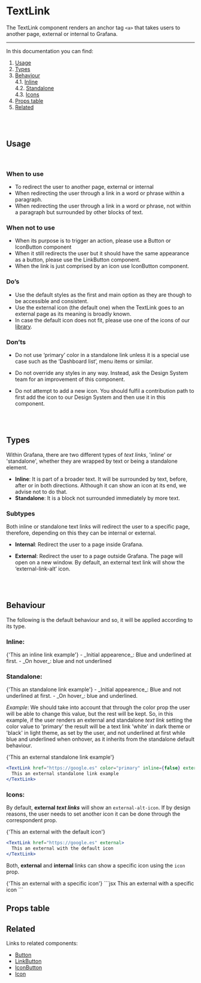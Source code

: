 
<Meta title="MDX|TextLink" component={TextLink} />

# TextLink

The TextLink component renders an anchor tag `<a>` that takes users to another page, external or internal to Grafana.

---

In this documentation you can find:

1. [Usage](#usage)
1. [Types](#types)
1. [Behaviour](#behaviour)
   <br />
   4.1. [Inline](#inline-behaviour)
   <br />
   4.2. [Standalone](#standalone-behaviour)
   <br />
   4.3. [Icons](#icons-behaviour)
1. [Props table](#propstable)
1. [Related](#related)

<br />
<br />

## <a name="usage"/> Usage

<br />

### **When to use**

- To redirect the user to another page, external or internal
- When redirecting the user through a link in a word or phrase within a paragraph.
- When redirecting the user through a link in a word or phrase, not within a paragraph but surrounded by other blocks of text.

### **When not to use**

- When its purpose is to trigger an action, please use a Button or IconButton component
- When it still redirects the user but it should have the same appearance as a button, please use the LinkButton component.
- When the link is just comprised by an icon use IconButton component.

### **Do’s**

- Use the default styles as the first and main option as they are though to be accessible and consistent.
- Use the external icon (the default one) when the TextLink goes to an external page as its meaning is broadly known.
- In case the default icon does not fit, please use one of the icons of our [library](https://developers.grafana.com/ui/latest/index.html?path=/story/docs-overview-icon--icons-overview).

### **Don’ts**

- Do not use ‘primary’ color in a standalone link unless it is a special use case such as the ‘Dashboard list’, menu items or similar.
- Do not override any styles in any way. Instead, ask the Design System team for an improvement of this component.
- Do not attempt to add a new icon. You should fulfil a contribution path to first add the icon to our Design System and then use it in this component.

  <br />
  <br />

## <a name="types"/> Types

Within Grafana, there are two different types of _text links_, 'inline' or 'standalone', whether they are wrapped by text or being a standalone element.

- **Inline**: It is part of a broader text. It will be surrounded by text, before, after or in both directions. Although it can show an icon at its end, we advise not to do that.
- **Standalone**: It is a block not surrounded immediately by more text.

### **Subtypes**

Both inline or standalone text links will redirect the user to a specific page, therefore, depending on this they can be internal or external.

- **Internal**: Redirect the user to a page inside Grafana.
- **External**: Redirect the user to a page outside Grafana. The page will open on a new window. By default, an external text link will show the ‘external-link-alt’ icon.

  <br />
  <br />

## <a name="behaviour"/> Behaviour

The following is the default behaviour and so, it will be applied according to its type.

### <a name="inline-behaviour"/>**Inline**:<br/>

<Preview>
  <TextLink href="https://google.es" external inline>
    {'This an inline link example'}
  </TextLink>
</Preview>
- _Initial appearence_: Blue and underlined at first. - _On hover_: blue and not underlined

### <a name="standalone-behaviour"/>**Standalone**:

<Preview>
  <TextLink href="https://google.es" inline={false} external>
    {'This an standalone link example'}
  </TextLink>
</Preview>
- _Initial appearence_: Blue and not underlined at first. - _On hover_: blue and underlined.

_Example_: We should take into account that through the color prop the user will be able to change this value,
but the rest will be kept. So, in this example, if the user renders an external and standalone _text link_ setting the color value to 'primary' the result will be a text link 'white' in dark theme or 'black' in light theme, as set by the user, and not underlined at first while blue and underlined when onhover, as it inherits from the standalone default behaviour.

<Preview>
  <TextLink href="https://google.es" color="primary" inline={false} external>
    {'This an external standalone link example'}
  </TextLink>
</Preview>

```jsx
<TextLink href="https://google.es" color="primary" inline={false} external>
  This an external standalone link example
</TextLink>
```

### <a name="icons-behaviour"/>**Icons**:

By default, **external _text links_** will show an `external-alt-icon`. If by design reasons, the user needs to set another icon it can be done through the correspondent prop.

<Preview>
  <TextLink href="https://google.es" external>
    {'This an external with the default icon'}
  </TextLink>
</Preview>

```jsx
<TextLink href="https://google.es" external>
  This an external with the default icon
</TextLink>
```

Both, **external** and **internal** links can show a specific icon using the `icon` prop.

<Preview>
  <TextLink href="https://google.es" icon="google" external>
    {'This an external with a specific icon'}
  </TextLink>
</Preview>
```jsx
<TextLink href="https://google.es" icon="google" external>
  This an external with a specific icon
</TextLink>
```

## <a name="propstable"/>Props table

<ArgTypes of={TextLink} />

## <a name="related"/>Related

Links to related components:

- [Button](/docs/buttons-button--docs)
- [LinkButton](/docs/buttons-button--docs#links)
- [IconButton](/docs/buttons-iconbutton--docs)
- [Icon](/docs-overview-icon--docs)
